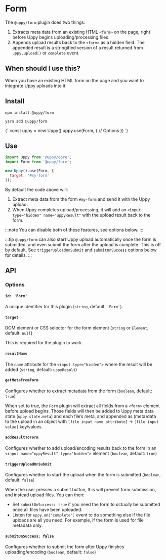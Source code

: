 

# Form

The `@uppy/form` plugin does two things:

1. Extracts meta data from an existing HTML `<form>` on the page, right before Uppy begins uploading/processing files. 
2. Appends upload results back to the `<form>` as a hidden field. The appended result is a stringified version of a result returned from `uppy.upload()` or `complete` event.

## When should I use this?

When you have an existing HTML form on the page and you want to integrate Uppy uploads into it.

## Install

<Tabs>
  <TabItem value="npm" label="NPM" default>

  ```shell
  npm install @uppy/form
  ```

  </TabItem>

  <TabItem value="yarn" label="Yarn">

  ```shell
  yarn add @uppy/form
  ```

  </TabItem>

  <TabItem value="cdn" label="CDN">
    <UppyCdnExample>
      {`
        const uppy = new Uppy()
        uppy.use(Form, {
          // Options
        })
      `}
    </UppyCdnExample>
  </TabItem>
</Tabs>

## Use

```js showLineNumbers
import Uppy from '@uppy/core';
import Form from '@uppy/form';

new Uppy().use(Form, { 
  target: '#my-form' 
});
```

By default the code above will:

1. Extract meta data from the form `#my-form` and send it with the Uppy upload.
2. When Uppy completes upload/processing, it will add an `<input type="hidden" name="uppyResult"` with the upload result back to the form.

:::note
You can disable both of these features, see options below.
:::

:::tip
`@uppy/form` can also start Uppy upload automatically once the form is submitted, and even submit the form after the upload is complete. This is off by default. See `triggerUploadOnSubmit` and `submitOnSuccess` options below for details.
:::

## API

### Options

#### `id: 'Form'`

A unique identifier for this plugin (`string`, default: `'Form'`).

#### `target`

DOM element or CSS selector for the form element (`string` or `Element`, default: `null`) 

This is required for the plugin to work.

#### `resultName`

The `name` attribute for the `<input type="hidden">` where the result will be added (`string`, default: `uppyResult`)

#### `getMetaFromForm`

Configures whether to extract metadata from the form (`boolean`, default: `true`)

 When set to true, the `Form` plugin will extract all fields from a `<form>` element before upload begins. Those fields will then be added to Uppy meta data state (`uppy.state.meta`) and each file’s meta, and appended as (meta)data to the upload in an object with `[file input name attribute]` -> `[file input value]` key/values.

#### `addResultToForm`

Configures whether to add upload/encoding results back to the form in an `<input name="uppyResult" type="hidden">` element (`boolean`, default: `true`)

#### `triggerUploadOnSubmit`

Configures whether to start the upload when the form is submitted (`boolean`, default: `false`)

When the user presses a submit button, this will prevent form submission, and instead upload files. You can then:

* Set `submitOnSuccess: true` if you need the form to _actually_ be submitted once all files have been uploaded.
* Listen for `uppy.on('complete')` event to do something else if the file uploads are all you need. For example, if the form is used for file metadata only.

#### `submitOnSuccess: false`

Configures whether to submit the form after Uppy finishes uploading/encoding (`boolean`, default: `false`)
